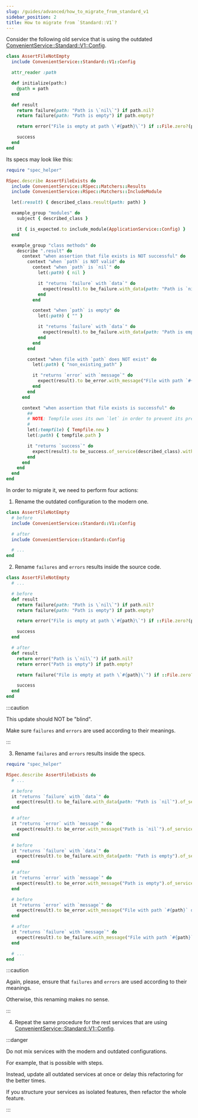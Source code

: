 ```yaml
---
slug: /guides/advanced/how_to_migrate_from_standard_v1
sidebar_position: 2
title: How to migrate from `Standard::V1`?
---
```


Consider the following old service that is using the outdated [ConvenientService::Standard::V1::Config](/glossary/advanced/standard_v1).

```ruby
class AssertFileNotEmpty
  include ConvenientService::Standard::V1::Config

  attr_reader :path

  def initialize(path:)
    @path = path
  end

  def result
    return failure(path: "Path is \`nil\`") if path.nil?
    return failure(path: "Path is empty") if path.empty?

    return error("File is empty at path \`#{path}\`") if ::File.zero?(path)

    success
  end
end
```

Its specs may look like this:

```ruby
require "spec_helper"

RSpec.describe AssertFileExists do
  include ConvenientService::RSpec::Matchers::Results
  include ConvenientService::RSpec::Matchers::IncludeModule

  let(:result) { described_class.result(path: path) }

  example_group "modules" do
    subject { described_class }

    it { is_expected.to include_module(ApplicationService::Config) }
  end

  example_group "class methods" do
    describe ".result" do
      context "when assertion that file exists is NOT successful" do
        context "when `path` is NOT valid" do
          context "when `path` is `nil`" do
            let(:path) { nil }

            it "returns `failure` with `data`" do
              expect(result).to be_failure.with_data(path: "Path is `nil`").of_service(described_class).without_step
            end
          end

          context "when `path` is empty" do
            let(:path) { "" }

            it "returns `failure` with `data`" do
              expect(result).to be_failure.with_data(path: "Path is empty").of_service(described_class).without_step
            end
          end
        end

        context "when file with `path` does NOT exist" do
          let(:path) { "non_existing_path" }

          it "returns `error` with `message`" do
            expect(result).to be_error.with_message("File with path `#{path}` does NOT exist").of_service(described_class).without_step
          end
        end
      end

      context "when assertion that file exists is successful" do
        ##
        # NOTE: Tempfile uses its own `let` in order to prevent its premature garbage collection.
        #
        let(:tempfile) { Tempfile.new }
        let(:path) { tempfile.path }

        it "returns `success`" do
          expect(result).to be_success.of_service(described_class).without_step
        end
      end
    end
  end
end
```

In order to migrate it, we need to perform four actions:

1. Rename the outdated configuration to the modern one.

```ruby
class AssertFileNotEmpty
  # before
  include ConvenientService::Standard::V1::Config

  # after
  include ConvenientService::Standard::Config

  # ...
end
```

2. Rename `failures` and `errors` results inside the source code.

```ruby
class AssertFileNotEmpty
  # ...

  # before
  def result
    return failure(path: "Path is \`nil\`") if path.nil?
    return failure(path: "Path is empty") if path.empty?

    return error("File is empty at path \`#{path}\`") if ::File.zero?(path)

    success
  end

  # after
  def result
    return error("Path is \`nil\`") if path.nil?
    return error("Path is empty") if path.empty?

    return failure("File is empty at path \`#{path}\`") if ::File.zero?(path)

    success
  end
end
```

:::caution

This update should NOT be "blind".

Make sure `failures` and `errors` are used according to their meanings.

:::

3. Rename `failures` and `errors` results inside the specs.

```ruby
require "spec_helper"

RSpec.describe AssertFileExists do
  # ...

  # before
  it "returns `failure` with `data`" do
    expect(result).to be_failure.with_data(path: "Path is `nil`").of_service(described_class).without_step
  end

  # after
  it "returns `error` with `message`" do
    expect(result).to be_error.with_message("Path is `nil`").of_service(described_class).without_step
  end

  # before
  it "returns `failure` with `data`" do
    expect(result).to be_failure.with_data(path: "Path is empty").of_service(described_class).without_step
  end

  # after
  it "returns `error` with `message`" do
    expect(result).to be_error.with_message("Path is empty").of_service(described_class).without_step
  end

  # before
  it "returns `error` with `message`" do
    expect(result).to be_error.with_message("File with path `#{path}` does NOT exist").of_service(described_class).without_step
  end

  # after
  it "returns `failure` with `message`" do
    expect(result).to be_failure.with_message("File with path `#{path}` does NOT exist").of_service(described_class).without_step
  end

  # ...
end
```

:::caution

Again, please, ensure that `failures` and `errors` are used according to their meanings.

Otherwise, this renaming makes no sense.

:::

4. Repeat the same procedure for the rest services that are using [ConvenientService::Standard::V1::Config](/glossary/advanced/standard_v1).

:::danger

Do not mix services with the modern and outdated configurations.

For example, that is possible with steps.

Instead, update all outdated services at once or delay this refactoring for the better times.

If you structure your services as isolated features, then refactor the whole feature.

:::
